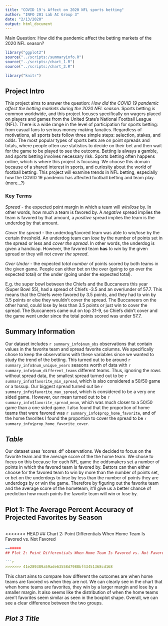 ```yaml
---
title: "COVID 19's Affect on 2020 NFL sports betting"
author: "INFO 201 Lab AC Group 3"
date: "2/13/2020"
output: html_document
---
```

Main Question: How did the pandemic affect the betting markets of the 2020 NFL season?

```r
library("ggplot2")
source("../scripts:/summaryinfo.R")
source("../scripts:/chart_1.R")
source("../scripts:/chart_2.R")

library("knitr")
```

## Project Intro
This project aims to answer the question: _How did the COVID 19 pandemic affect the betting markets during the 2020 NFL season._ Sports betting is common worldwide, and this project focuses specifically on wagers placed on players and games from the United State's National Football League (NFL). There is a wide range in the level of participation for sports betting: from casual fans to serious money-making fanatics. Regardless of motivations, all sports bets follow three simple steps: selection, stakes, and odds. The most popular types of sports bets are on point spreads and totals, where people often use statistics to decide on their bet and then wait for the game to be played to see the outcome. Betting is always a gamble, and sports betting involves necessary risk. Sports betting often happens online, which is where this project is focusing. We choose this domain because of a shared interest in sports, and curiosity about the world of football betting. This project will examine trends in NFL betting, especially how the COVID 19 pandemic has affected football betting and team play.
(more...?)

### Key Terms
_Spread_ - the expected point margin in which a team will _win/lose_ by. In other words, how much a team is favored by. A _negative_ spread implies the team is favored by that amount, a _positive_ spread implies the team is the underdog by that amount. 

_Cover the spread_ - the underdog/favored team was able to win/lose by the certain threshold. An underdog team can _lose_ by the number of points set in the spread or less and _cover the spread_. In other words, the underdog is given a handicap. However, the favored team __has__ to _win_ by the given spread or they will not _cover the spread_. 

_Over Under_ - the expected _total number_ of points scored by both teams in the given game. People can either bet on the over (going to go over the expected total) or the under (going under the expected total).

E.g. the super bowl between the Chiefs and the Buccaneers this year (Super Bowl 55), had a spread of Chiefs -3.5 and an over/under of 57.7. This means that the Chiefs were favored by 3.5 points, and they had to win by 3.5 points or else they wouldn't cover the spread. The Buccaneers on the other hand, could lose by less than 3.5 points or just win to cover the spread. The Buccaneers came out on top 31-9, so Chiefs didn't cover and the game went under since the total points scored was under 57.7.

## Summary Information 
Our dataset includes `r summary_info$num_obs` observations that contain values in the favorite team and spread favorite columns. We specifically chose to keep the observations with these variables since we wanted to study the trend of the betting. This turned out to be around `r summary_info$num_unique_years` seasons worth of data with `r summary_info$num_different_teams` different teams. Thus, ignoring the rows without spread data, the smallest spread turned out to be `r summary_info$favorite_min_spread`, which is also considered a 50/50 game or a tossup. Our biggest spread turned out be `r summary_info$favorite_max_spread`, which is considered to be a very one sided game. However, our mean turned out to be `r summary_info$favorite_spread_mean`, which was much closer to a 50/50 game than a one sided game. I also found that the proportion of home teams that were favored was `r summary_info$prop_home_favorite`, and of the home favorites I found the proportion to cover the spread to be `r summary_info$prop_home_favorite_cover`.

## *Table*
Our dataset uses 'scores_df' observations. We decided to focus on the favorite team and the average score of the the home team. We chose to focus on this because for each NFL game the oddsmakers set a number of points in which the favored team is favored by. Bettors can then either choose for the favored team to win by more than the number of points set, or bet on the underdogs to lose by less than the number of points they are underdogs by or win the game. Therefore by figuring out the favorite team and the average score of the hometeam, it'll give us a better chance of prediction how much points the favorite team will win or lose by. 

## Plot 1: The Average Percent Accuracy of Projected Favorites by Season
```r
```

<<<<<<< HEAD
## Chart 2: Point Differentials When Home Team Is Favored vs. Not Favored

```r
=======
## Plot 2: Point Differentials When Home Team Is Favored vs. Not Favored

```r
>>>>>>> 41e289389a59ade63558d7988bf43451368cd168
```

This chart aims to compare how different the outcomes are when home teams are favored vs when they are not. We can clearly see in the chart that when home teams are favorites, they win by a larger margin and lose by a smaller margin. It also seems like the distribution of when the home teams aren't favorites seem similar as seen in the boxplot shape. Overall, we can see a clear difference between the two groups.

## *Plot 3 Title*
```r
```

